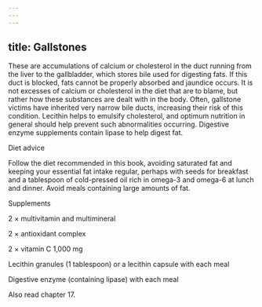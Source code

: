 ```yaml
---
---
---
```

title: Gallstones
---




These are accumulations of calcium or cholesterol in the duct running from the liver to the gallbladder, which stores bile used for digesting fats. If this duct is blocked, fats cannot be properly absorbed and jaundice occurs. It is not excesses of calcium or cholesterol in the diet that are to blame, but rather how these substances are dealt with in the body. Often, gallstone victims have inherited very narrow bile ducts, increasing their risk of this condition. Lecithin helps to emulsify cholesterol, and optimum nutrition in general should help prevent such abnormalities occurring. Digestive enzyme supplements contain lipase to help digest fat.





Diet advice


Follow the diet recommended in this book, avoiding saturated fat and keeping your essential fat intake regular, perhaps with seeds for breakfast and a tablespoon of cold-pressed oil rich in omega-3 and omega-6 at lunch and dinner. Avoid meals containing large amounts of fat.





Supplements


2 × multivitamin and multimineral

2 × antioxidant complex

2 × vitamin C 1,000 mg

Lecithin granules (1 tablespoon) or a lecithin capsule with each meal

Digestive enzyme (containing lipase) with each meal



Also read chapter 17.